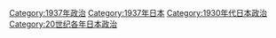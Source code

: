 [[Category:1937年政治|Category:1937年政治]]
[[Category:1937年日本|Category:1937年日本]]
[[Category:1930年代日本政治|Category:1930年代日本政治]]
[[Category:20世纪各年日本政治|Category:20世纪各年日本政治]]